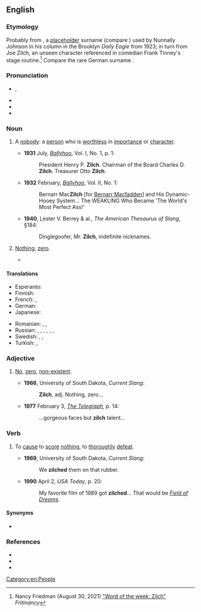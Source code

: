 {{also|Zilch}}
==English==
{{was wotd|2009|July|31}}

===Etymology===
Probably from  {{m|en|Joe Zilch}}, a [[placeholder]] surname (compare {{m|en|John Doe}}) used by Nunnally Johnson in his column in the Brooklyn ''Daily Eagle'' from 1923; in turn from Joe Zilch, an unseen character referenced in comedian Frank Tinney's stage routine.<ref>Nancy Friedman (August 30, 2021) [https://nancyfriedman.typepad.com/away_with_words/2021/08/word-of-the-week-zilch.html  "Word of the week: Zilch"] ''Fritinancy''</ref> Compare the rare German surname {{m|de|Zilch}}.

===Pronunciation===
* {{a|RP|GA}} {{enPR|zĭlch}}, {{IPA|en|/zɪltʃ/}}
* {{audio|en|en-au-zilch.ogg|Audio (AU)}}
* {{audio|en|LL-Q1860 (eng)-I learned some phrases-zilch.wav|Audio (UK)}}
* {{rhymes|en|ɪltʃ|s=1}}

===Noun===
{{en-noun|~}}

# {{lb|en|countable|informal|archaic}} A [[nobody]]: a [[person]] who is [[worthless]] in [[importance]] or [[character]].
#: {{syn|en|Thesaurus:nonentity}}
#* '''1931''' July, ''[[:w:Ballyhoo (magazine)|Ballyhoo]]'', Vol. I, No. 1, p. 1:
#*: President Henry P. '''Zilch'''. Chairman of the Board Charles D. '''Zilch'''. Treasurer Otto '''Zilch'''.
#* '''1932''' February, ''[[:w:Ballyhoo (magazine)|Ballyhoo]]'', Vol. II, No. 1:
#*: Bernarr Mac'''Zilch''' [for [[:w:Bernarr Macfadden|Bernarr Macfadden]]] and His Dynamic-Hooey System... The WEAKLING Who Became 'The World's Most Perfect Ass!'
#* '''1940''', Lester V. Berrey & al., ''The American Thesaurus of Slang'', §184:
#*: Dinglegoofer, Mr. '''Zilch''', indefinite nicknames.
# {{lb|en|uncountable|informal}} [[nothing|Nothing]], [[zero]].
#: {{syn|en|Thesaurus:nothing}}
#: {{ux|en|Her search for decent home-made winter clothes came up with '''zilch''', so she had to get imported stuff.}}
#* {{quote-book|en|year=1991|author=Judith Arnold|title=One Good Turn|page=104|passage="If the homeless wind up with '''zilch'''," James retorted, veiling his indignation behind a malevolent smile, "it's because they deserve '''zilch'''."}}

====Translations====
<!--informal translations, formal ones go at 'nothing'-->
{{trans-top|''(informal)'' nothing}}
* Esperanto: {{t+|eo|nenio}}
* Finnish: {{t|fi|ei-kukaan}}
* French: {{t+|fr|que dalle}}, {{t+|fr|que pouic}}
* German: {{t+|de|nix}}
* Japanese: {{t|ja|何も|tr=nani mo}}
{{trans-mid}}
* Romanian: {{t+|ro|canci}}, {{t+|ro|ioc}}, {{t+|ro|boacă|f}}
* Russian: {{t+|ru|ничего́}}, {{qualifier|slang}} {{t|ru|ни черта́}}, {{t+|ru|ни фига́}}, {{t|ru|ни шиша́}}, {{t+|ru|ни хрена́}}, {{qualifier|vulgar}} {{t+|ru|ни хуя́}}, {{t+|ru|ни хера́}}
* Swedish: {{t+|sv|noll}}, {{t+|sv|nolla|c}}, {{t+|sv|ingenting}}
* Turkish: {{t+|tr|hiç}}, {{t+|tr|değersiz}}
{{trans-bottom}}

===Adjective===
{{en-adj|-}}

# {{lb|en|informal|mostly|_|US}} [[no|No]], [[zero]], [[non-existent]].
#* '''1966''', University of South Dakota, ''Current Slang'':
#*: '''Zilch''', adj. Nothing, zero...
#* '''1977''' February 3, ''[[:w:Telegraph (Brisbane)|The Telegraph]]'', p. 14:
#*: ...gorgeous faces but '''zilch''' talent...

===Verb===
{{en-verb}}

# {{lb|en|informal|US|_|sports}} To [[cause]] to [[score]] [[nothing]], to [[thoroughly]] [[defeat]].
#* '''1969''', University of South Dakota, ''Current Slang'':
#*: We '''zilched''' them on that rubber.
#* '''1990''' April 2, ''USA Today'', p. 20:
#*: My favorite film of 1989 got '''zilched'''... That would be ''[[:w:Field of Dreams|Field of Dreams]]''.

====Synonyms====
* {{l|en|shutout}}

===References===
* {{R:Etymonline}}
* {{R:OED Online|entry=zilch|code=232853|part of speech=n. (and adj.)|date=1986}}
* {{R:OED Online|entry=zilch|code=243643|part of speech=v|date=1993}}
<references/>

[[Category:en:People]]